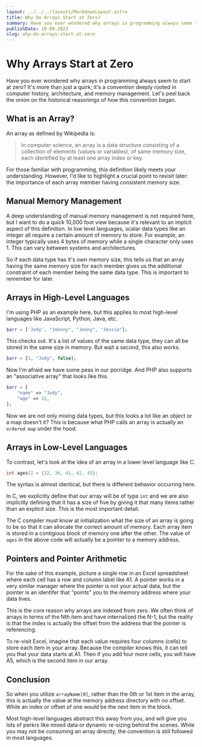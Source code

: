 ```yaml
---
layout: ../../../layouts/MarkdownLayout.astro
title: Why Do Arrays Start at Zero?
summary: Have you ever wondered why arrays in programming always seem to start at zero? It's more than just a quirk; it's a convention deeply rooted in computer history, architecture, and memory management. Let's peel back the onion on the historical reasonings of how this convention began.
publishDate: 10-09-2023
slug: why-do-arrays-start-at-zero
---
```

# Why Arrays Start at Zero

Have you ever wondered why arrays in programming always seem to start at zero? It's more than just a quirk; it's a 
convention deeply rooted in computer history, architecture, and memory management. Let's peel back the onion on the 
historical reasonings of how this convention began.

## What is an Array?

An array as defined by Wikipedia is:

> In computer science, an array is a data structure consisting of a collection of elements (values or variables),
> of same memory size, each identified by at least one array index or key.

For those familiar with programming, this definition likely meets your understanding. However, I'd like to highlight 
a crucial point to revisit later: the importance of each array member having consistent memory size.

## Manual Memory Management 
A deep understanding of manual memory management is not required here, but I want to do a quick 10,000 foot view because
it's relevant to an implcit aspect of this definition.  In low level languages, scalar data types like an integer all require a certain amount of memory to store. For example, an 
integer typically uses 4 bytes of memory while a single character only uses 1. This can vary between systems and architectures.

So if each data type has it's own memory size, this tells us that an array having the same memory size for each member gives us
the additional constraint of each member being the same data type. This is important to remember for later.

## Arrays in High-Level Languages

I'm using PHP as an example here, but this applies to most high-level languages like JavaScript, Python, Java, etc.

```php
$arr = ['Jody', "Johnny", "Jenny", "Jessie"];
```

This checks out. It's a list of values of the same data type, they can all be stored in the same size in memory. But wait a second, this also works.


```php
$arr = [1, "Jody", false];
```

Now I'm afraid we have some peas in our porridge. And PHP also supports an "associative array" that looks like this. 

```php
$arr = [
    "name" => "Jody",
    "age" => 32,
];
```

Now we are not only mixing data types, but this looks a lot like an object or a map doesn't it? This is because what PHP calls an array
is actually an `ordered map` under the hood.

## Arrays in Low-Level Languages

To contrast, let's look at the idea of an array in a lower level language like C.

```c
int ages[] = {32, 36, 41, 42, 45};
```

The syntax is almost identical, but there is different behavior occurring here. 

In C, we explicitly define that our array will be of type `int` and we are also implicitly defining that it has a size
of five by giving it that many items rather than an explicit size. This is the most important detail. 

The C compiler must know at initialization what the size of an array is going to be so that it can allocate the
correct amount of memory. Each array item is stored in a contigious block of memory one after the other. The value
of `ages` in the above code will actually be a pointer to a memory address.

## Pointers and Pointer Arithmetic

For the sake of this example, picture a single row in an Excel spreadsheet where each cell has a row and column label like A1.
A pointer works in a very similar manager where the pointer is not your actual data, but the pointer is an identifer that
"points" you to the memory address where your data lives.

This is the core reason why arrays are indexed from zero. We often think of arrays in terms of the Nth item and have
internalized the N-1, but the reality is that the index is actually the offset from the address that the pointer is referencing.

To re-visit Excel, imagine that each value requires four columns (cells) to store each item in your array. Because the compiler 
knows this, it can tell you that your data starts at A1. Then if you add four more cells, you will have A5, which is the second item
in our array.

## Conclusion
So when you utilize `arrayName[0]`, rather than the 0th or 1st item in the array, this is actually the value at the memory address
directory with no offset. While an index or offset of one would be the next item in the block.

Most high-level languages abstract this away from you, and will give you lots of perkrs like mixed data or dynamic re-sizing behind
the scenes. While you may not be consuming an array directly, the convention is still followed in most languages.